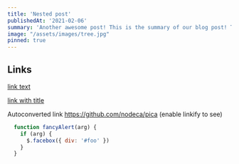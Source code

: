 ```yaml
---
title: 'Nested post'
publishedAt: '2021-02-06'
summary: 'Another awesome post! This is the summary of our blog post! This is the summary of our blog post! This is the summary of our blog post!'
image: "/assets/images/tree.jpg"
pinned: true
---
```

## Links

[link text](http://dev.nodeca.com)

[link with title](http://nodeca.github.io/pica/demo/ "title text!")

Autoconverted link https://github.com/nodeca/pica (enable linkify to see)


[foo]: http://example.com "Example Domain"
```js {1,3-4} showLineNumbers
  function fancyAlert(arg) {
    if (arg) {
      $.facebox({ div: '#foo' })
    }
  }
```

